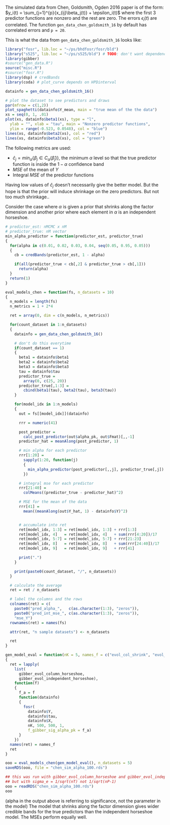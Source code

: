 The simulated data from Chen, Goldsmith, Ogden 2016 paper is of the form:
$y_i(t) = \sum_{j=1}^{p}{x_{ij}\beta_j(t)} + \epsilon_i(t)$ where the first
$3$ predictor functions are nonzero and the rest are zero. The errors $\epsilon_i(t)$
are correlated. The function `gen_data_chen_goldsmith_16`
by default has correlated errors and `p = 20`.

This is what the data from `gen_data_chen_goldsmith_16` looks like:

```r
library("fosr", lib.loc = "~/ps/bhdfosr/fosr/bld")
library("s525", lib.loc = "~/ps/s525/bld") # TODO: don't want dependency
library(gibber)
#source("gen_data.R")
source("misc.R")
#source("fosr.R")
library(dsp) # credBands
library(coda) # plot_curve depends on HPDinterval

datainfo = gen_data_chen_goldsmith_16()

# plot the dataset to see predictors and draws
par(mfrow = c(1,2))
plot_spaghetti(datainfo$Y_mean, main = "true mean of the the data")
xs = seq(0, 1, .01)
plot(xs, datainfo$beta1(xs), type = "l",
  ylab = "", xlab = "tau", main = "Nonzero predictor functions",
  ylim = range(-0.523, 0.0548), col = "blue")
lines(xs, datainfo$beta2(xs), col = "red")
lines(xs, datainfo$beta3(xs), col = "green")
```

The following metrics are used:

* $\hat{c}_j = min_{\alpha}\{\beta_j \in C_{\alpha}(\hat{\beta}_j)\}$, the minimum
  $\alpha$ level so that the true predictor function is inside the $1-\alpha$ confidence
  band
* $MSE$ of the mean of $Y$
* Integral $MSE$ of the predictor functions

Having low values of $\hat{c}_j$ doesn't necessarily give the better model. But the
hope is that the prior will induce shrinkage on the zero predictors. But not too much
shrinkage..

Consider the case where $\alpha$ is given a prior that shrinks along the factor
dimension and another prior where each element in $\alpha$ is an independent horseshoe.
```r
# predictor_est: nMCMC x nM
# predictor_true: nM vector
min_alpha_predictor = function(predictor_est, predictor_true)
{
  for(alpha in c(0.01, 0.02, 0.03, 0.04, seq(0.05, 0.95, 0.05)))
  {
    cb = credBands(predictor_est, 1 - alpha)

    if(all(predictor_true < cb[,2] & predictor_true > cb[,1]))
      return(alpha)
  }
  return(1)
}

eval_models_chen = function(fs, n_datasets = 10)
{
  n_models = length(fs)
  n_metrics = 1 + 2*4

  ret = array(0, dim = c(n_models, n_metrics))

  for(count_dataset in 1:n_datasets)
  {
    datainfo = gen_data_chen_goldsmith_16()

    # don't do this everytime
    if(count_dataset == 1)
    {
      beta1 = datainfo$beta1
      beta2 = datainfo$beta2
      beta3 = datainfo$beta3
      tau = datainfo$tau
      predictor_true =
        array(0, c(25, 20))
      predictor_true[,1:3] =
        cbind(beta1(tau), beta2(tau), beta3(tau))
    }

    for(model_idx in 1:n_models)
    {
      out = fs[[model_idx]](datainfo)

      rrr = numeric(41)

      post_predictor =
        calc_post_predictor(out$alpha_pk, out$Fmat)[,,-1]
      predictor_hat = meanAlong(post_predictor, 1)

      # min alpha for each predictor
      rrr[1:20] =
        sapply(1:20, function(j)
        {
          min_alpha_predictor(post_predictor[,,j], predictor_true[,j])
        })

      # integral mse for each predictor
      rrr[21:40] =
        colMeans((predictor_true - predictor_hat)^2)

      # MSE for the mean of the data
      rrr[41] =
        mean((meanAlong(out$Y_hat, 1) - datainfo$Y)^2)


      # accumulate into ret
      ret[model_idx, 1:3] = ret[model_idx, 1:3] + rrr[1:3]
      ret[model_idx, 4]   = ret[model_idx, 4]   + sum(rrr[4:20])/17
      ret[model_idx, 5:7] = ret[model_idx, 5:7] + rrr[21:23]
      ret[model_idx, 8]   = ret[model_idx, 8]   + sum(rrr[24:40])/17
      ret[model_idx, 9]   = ret[model_idx, 9]   + rrr[41]

      print(".")
    }

    print(paste0(count_dataset, "/", n_datasets))
  }

  # calculate the average
  ret = ret / n_datasets

  # label the columns and the rows
  colnames(ret) = c(
    paste0("pred_alpha_",   c(as.character(1:3), "zeros")),
    paste0("pred_int_mse_", c(as.character(1:3), "zeros")),
    "mse_Y")
  rownames(ret) = names(fs)

  attr(ret, "n sample datasets") <- n_datasets

  ret
}

gen_model_eval = function(nK = 5, names_f = c("evol_col_shrink", "evol_ind"))
{
  ret = lapply(
    list(
      gibber_evol_column_horseshoe,
      gibber_evol_independent_horseshoe),
    function(f)
    {
      f_a = f
      function(datainfo)
      {
        fosr(
          datainfo$Y,
          datainfo$tau,
          datainfo$X,
          nK, 500, 500, 1,
          f_gibber_sig_alpha_pk = f_a)
      }
    })
  names(ret) = names_f
  ret
}

ooo = eval_models_chen(gen_model_eval(), n_datasets = 5)
saveRDS(ooo, file = "chen_sim_alpha_100.rds")

## this was run with gibber_evol_column_horseshoe and gibber_evol_independent_horseshoe
## but with sigma_e = 1/sqrt(nT) not 1/sqrt(nP-1)
ooo = readRDS("chen_sim_alpha_100.rds")
ooo

```

(alpha in the output above is referring to significance, not the parameter in
the model)
The model that shrinks along the factor dimension gives wider credible bands
for the true predictors
than the independent horseshoe model.
The MSEs perform equally well.

